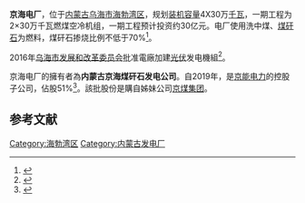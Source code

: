 {{onesource|time=2018-07-05T09:11:21+00:00}}
{{coord|39|39|28.39|N|106|51|48.66|E|display=title}}

'''京海电厂'''，位于[[内蒙古|内蒙古]][[乌海市|乌海市]][[海勃湾区|海勃湾区]]，规划[[装机容量|装机容量]]4X30万[[千瓦|千瓦]]，一期工程为2×30万千瓦燃煤空冷机组，一期工程预计投资约30亿元。电厂使用洗中煤、[[煤矸石|煤矸石]]为燃料，煤矸石掺烧比例不低于70%<ref>{{cite web|language=zh-hans|url=http://www.haibowan.gov.cn/n16/n1148/n1358/n2263/1297629.html|title=京海电厂项目将全面开工建设|date=2009-04-09|accessdate=2009-08-02}}{{dead link|date=2017年11月 |bot=InternetArchiveBot |fix-attempted=yes }}</ref>。

2016年[[乌海市发展和改革委员会|乌海市发展和改革委员会]]批准電廠加建[[光伏|光伏]]发电機組<ref>{{cite web|url=http://www.wuhai.gov.cn/fgw/507668/507563/607037/index.html|title=内蒙古京海煤矸石发电有限责任公司20兆瓦自发自用分布式光伏发电项目获备案确认|date=2017年2月24日|accessdate=2021年2月24日|publisher=乌海市发展和改革委员会}}</ref>。

京海电厂的擁有者為'''内蒙古京海煤矸石发电公司'''。自2019年，是[[京能电力|京能电力]]的控股子公司，佔股51%<ref>{{cite web|url=https://pdf.dfcfw.com/pdf/H2_AN201904191320918137_1.pdf|title=关于收购内蒙古京海煤矸石发电有限责任公司 51%股权的关联交易公告|date=2019年4月20日|accessdate=2021年2月24日|publisher=京能电力|via=东方财富网}}</ref>。該批股份是購自姊妹公司[[京煤集团|京煤集团]]。
==参考文献==
{{Reflist}}

[[Category:海勃湾区|Category:海勃湾区]]
[[Category:内蒙古发电厂|Category:内蒙古发电厂]]